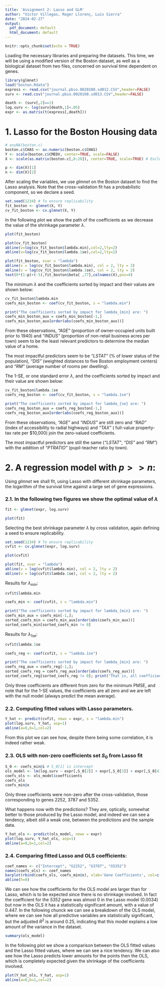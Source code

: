 ```yaml
---
title: 'Assignment 2: Lasso and GLM'
author: "Víctor Villegas, Roger Llorenç, Luis Sierra"
date: "2024-02-27"
output:
  pdf_document: default
  html_document: default
---
```


```r
knitr::opts_chunk$set(echo = TRUE)
```

Loading the necessary libraries and preparing the datasets. This time, we will be using a modified version of the Boston dataset, as well as a biological dataset from two files, concerned on survival time dependent on genes.

```r
library(glmnet)
load("boston.Rdata")
express <- read.csv("journal.pbio.0020108.sd012.CSV",header=FALSE)
surv <- read.csv("journal.pbio.0020108.sd013.CSV",header=FALSE)

death <- (surv[,2]==1)
log.surv <- log(surv[death,1]+.05)
expr <- as.matrix(t(express[,death]))
```

# 1. Lasso for the Boston Housing data

```r
# anyNA(boston.c)
boston.c$CHAS <- as.numeric(boston.c$CHAS)
Y <- scale(boston.c$CMEDV, center=TRUE, scale=FALSE)
X <- scale(as.matrix(boston.c[,8:20]), center=TRUE, scale=TRUE) # Exclude response variable

p <- dim(X)[1]
n <- dim(X)[2]
```

After scaling the variables, we use *glmnet* on the Boston dataset to find the Lasso analysis. Note that the cross-validation fit has a probabilistic component, so we declare a seed.

```r
set.seed(1234) # To ensure replicability
fit_boston <- glmnet(X, Y)
cv_fit_boston <- cv.glmnet(X, Y)
```

In the following plot we show the path of the coefficients as we decrease the value of the shrinkage parameter $\lambda$.

```r
plot(fit_boston)
```
```r
plot(cv_fit_boston)
abline(v=log(cv_fit_boston$lambda.min),col=2,lty=2)
abline(v=log(cv_fit_boston$lambda.1se),col=2,lty=2)
```
```r

plot(fit_boston, xvar = "lambda")
abline(v = log(cv_fit_boston$lambda.min), col = 2, lty = 2)
abline(v = log(cv_fit_boston$lambda.1se), col = 2, lty = 2)
text(0*(1:p)+(-5),fit_boston$beta[ ,77],colnames(X),pos=4)
```
The minimum $\lambda$ and the coefficients sorted by impact and their values are shown below:

```r
cv_fit_boston$lambda.min
coefs_min_boston <- coef(cv_fit_boston, s = "lambda.min")

print("The coefficients sorted by impact for lambda_{min} are: ")
coefs_min_boston_aux = coefs_min_boston[-1,]
coefs_min_boston_aux[order(abs(coefs_min_boston_aux))]
```
From these observations, *"AGE"* (proportion of owner-occupied units built prior to 1940) and *"INDUS"* (proportion of non-retail business acres per town) seem to be the least relevant predictors to determine the median value of a home. 

The most impactful predictors seem to be *"LSTAT"* (% of lower status of the population), *"DIS"* (weighted distances to five Boston employment centers) and *"RM"* (average number of rooms per dwelling).

The 1-SE, or one standard error $\lambda$, and the coefficients sorted by impact and their value are shown below:

```r
cv_fit_boston$lambda.1se
coefs_reg_boston <- coef(cv_fit_boston, s = "lambda.1se")

print("The coefficients sorted by impact for lambda_{se} are: ")
coefs_reg_boston_aux = coefs_reg_boston[-1,]
coefs_reg_boston_aux[order(abs(coefs_reg_boston_aux))]
```

From these observations, *"AGE"* and *"INDUS"* are still zero and *"RAD"* (index of accessibility to radial highways) and *"TAX"* ( full-value property-tax rate per $10,000) join the zero-valued coefficients. 

The most impactful predictors are still the same (*"LSTAT"*, *"DIS"* and *"RM"*) with the addition of *"PTRATIO"* (pupil-teacher ratio by town).

# 2. A regression model with $p>>n$:

Using *glmnet* we shall fit, using Lasso with different shrinkage parameters, the logarithm of the survival time against a large set of gene expressions.

### 2.1. In the following two figures we show the optimal value of $\lambda$

```r
fit <- glmnet(expr, log.surv)
```

```r
plot(fit)
```

Selecting the best shrinkage parameter $\lambda$ by cross validation, again defining a seed to ensure replicability.

```r
set.seed(1234) # To ensure replicability
cvfit <- cv.glmnet(expr, log.surv)
```

```r
plot(cvfit)
```

```r
plot(fit, xvar = "lambda")
abline(v = log(cvfit$lambda.min), col = 2, lty = 2)
abline(v = log(cvfit$lambda.1se), col = 2, lty = 2)
```

Results for $\lambda_{\text{min}}$:
```r
cvfit$lambda.min

coefs_min <- coef(cvfit, s = "lambda.min")

print("The coefficients sorted by impact for lambda_{min} are: ")
coefs_min_aux = coefs_min[-1,]; 
sorted_coefs_min = coefs_min_aux[order(abs(coefs_min_aux))]
sorted_coefs_min[sorted_coefs_min != 0]

```
Results for $\lambda_{\text{1se}}$:
```r
cvfit$lambda.1se

coefs_reg <- coef(cvfit, s = "lambda.1se")

print("The coefficients sorted by impact for lambda_{min} are: ")
coefs_reg_aux = coefs_reg[-1,]; 
sorted_coefs_reg = coefs_reg_aux[order(abs(coefs_reg_aux))]
sorted_coefs_reg[sorted_coefs_reg != 0]; print("That is, all coefficients are zero.")
```

Only three coefficients are different from zero for the minimum PMSE, and note that for the 1-SE values, the coefficients are all zero and we are left with the null model (always predict the mean average).

### 2.2. Computing fitted values with Lasso parameters.

```r
Y_hat <- predict(cvfit, newx = expr, s = "lambda.min")
plot(log.surv, Y_hat, asp=1)
abline(a=0,b=1,col=2)
```

From this plot we can see how, despite there being some correlation, it is indeed rather weak.

### 2.3. OLS with non-zero coefficients set $S_0$ from Lasso fit

```r
S_0 <- coefs_min@i # S_0[1] is intercept
ols_model <- lm(log.surv ~ expr[,S_0[2]] + expr[,S_0[3]] + expr[,S_0[4]])
coefs_ols <- ols_model$coefficients
coefs_ols
coefs_min@x
```

Only three coefficients were non-zero after the cross-validation, those corresponding to genes $2252$, $3787$ and $5352$.

What happens now with the predictions? They are, optically, somewhat better to those produced by the Lasso model, and indeed we can see a tendency, albeit still a weak one, between the predictions and the sample data.

```r
Y_hat_ols <- predict(ols_model, newx = expr)
plot(log.surv, Y_hat_ols, asp=1)
abline(a=0,b=1,col=2)
```

### 2.4. Comparing fitted Lasso and OLS coefficients:

```r
coef_names <- c("Intercept", "G2252", "G3787", "G5352")
names(coefs_ols) <- coef_names
barplot(rbind(coefs_ols, coefs_min@x), xlab='Gene Coefficients', col=c("darkblue","red"), legend = c("OLS", "Lasso"), beside=TRUE)
abline(h=0)
```

We can see how the coefficients for the OLS model are larger than for Lasso, which is to be expected since there is no shrinkage involved. In fact the coefficient for the *5352* gene was almost 0 in the Lasso model (0.0034) but now in the OLS it has a statistically significant amount, with a value of 0.447. In the following chunck we can see a breakdown of the OLS model, where we can see how all predictive variables are statistically significant, but the adjusted $R^2$ is around 0.25, indicating that this model explains a low amount of the variance in the dataset.

```r
summary(ols_model)
```

In the following plot we show a comparison between the OLS fitted values and the Lasso fitted values, where we can see a nice tendency. We can also see how the Lasso predicts lower amounts for the points then the OLS, which is completely expected given the shrinkage of the coefficients involved.

```r
plot(Y_hat_ols, Y_hat, asp=1)
abline(a=0,b=1,col=2)
```
